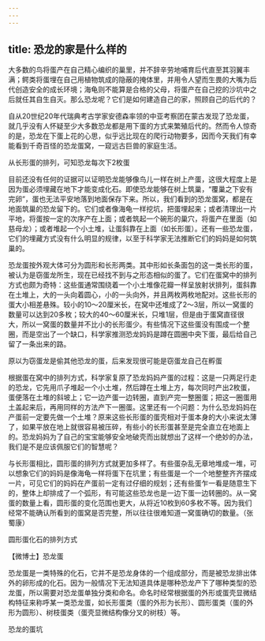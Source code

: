 ```yaml
---
---
---
```

title: 恐龙的家是什么样的
---




大多数的鸟将蛋产在自己精心编织的巢里，并不辞辛劳地哺育后代直至其羽翼丰满；鳄类将蛋埋在自己用植物筑成的隐蔽的掩体里，并用令人望而生畏的大嘴为后代创造安全的成长环境；海龟则不能算是合格的父母，将蛋产在自己挖的沙坑中之后就任其自生自灭。那么恐龙呢？它们是如何建造自己的家，照顾自己的后代的？

自从20世纪20年代瑞典考古学家安德森率领的中亚考察团在蒙古发现了恐龙蛋，就几乎没有人怀疑至少大多数恐龙都是用下蛋的方式来繁殖后代的。然而令人惊奇的是，恐龙在下蛋上花的心思，似乎远比现在的爬行动物要多，因而今天我们有幸能看到千奇百怪的恐龙蛋窝，一窥远古巨兽的家庭生活。

从长形蛋的排列，可知恐龙每次下2枚蛋



目前还没有任何的证据可以证明恐龙能够像鸟儿一样在树上产蛋，这很大程度上是因为蛋必须埋藏在地下才能变成化石。即使恐龙能够在树上筑巢，“覆巢之下安有完卵”，蛋也无法平安地落到地面保存下来。所以，我们看到的恐龙蛋窝，都是在地面筑巢的恐龙留下的。它们或者像海龟一样挖坑，把蛋埋起来；或者清理出一片平地，将蛋按一定的次序产在上面；或者筑起一个碗形的巢穴，将蛋产在里面（如慈母龙）；或者堆起一个小土堆，让蛋斜靠在上面（如长形蛋）。还有一些恐龙蛋，它们的埋藏方式没有什么明显的规律，以至于科学家无法推断它们的妈妈是如何筑巢的。

恐龙蛋按外观大体可分为圆形和长形两类。其中形如长条面包的这一类长形的蛋，被认为是窃蛋龙所生，现在已经找不到与之形态相似的蛋了。它们在蛋窝中的排列方式也颇为奇特：这些蛋通常围绕着一个小土堆像花瓣一样呈放射状排列，蛋斜靠在土堆上，大的一头向着圆心，小的一头向外，并且两枚两枚地配对。这些长形的蛋大小相差悬殊。较小的10～20厘米长，在窝中还堆成了2～3层，所以一窝蛋的数量可以达到20多枚；较大的40～60厘米长，只堆1层，但是由于蛋窝直径很大，所以一窝蛋的数量并不比小的长形蛋少。有些情况下这些蛋没有围成一个整圈，而是空出了一个缺口，科学家推测恐龙妈妈是蹲在圆圈中央下蛋，最后给自己留了一条出来的路。

原以为窃蛋龙是偷其他恐龙的蛋，后来发现很可能是窃蛋龙自己在孵蛋



根据蛋在窝中的排列方式，科学家复原了恐龙妈妈产蛋的过程：这是一只两足行走的恐龙，它先用爪子堆起一个小土堆，然后蹲在土堆上方，每次同时产出2枚蛋，蛋便落在土堆的斜坡上；它一边产蛋一边转圈，直到产完一整圈蛋；把这一圈蛋用土盖起来后，再用同样的方法产下一圈蛋。这里还有一个问题：为什么恐龙妈妈在产蛋前一定要先做一个土堆？原来这些长形蛋的蛋壳相对于蛋本身的大小来说太薄了，如果平放在地上就很容易被压碎，有些小的长形蛋甚至是完全直立在地面上的。恐龙妈妈为了自己的宝宝能够安全地破壳而出就想出了这样一个绝妙的办法，我们是不是应该佩服它们的智慧呢？

与长形蛋相比，圆形蛋的排列方式就更加多样了。有些蛋杂乱无章地堆成一堆，可以想象它们的妈妈是像海龟一样将蛋下在坑里；有些蛋是一个一个地整整齐齐摆成一片，可见它们的妈妈在产蛋前一定有过仔细的规划；还有些蛋乍一看是随意生下的，整体上却排成了一个弧形，有可能这些恐龙也是一边下蛋一边转圈的。从一窝蛋的数量上看，圆形蛋的变化范围也更大，从将近10枚到60多枚不等。因为我们经常不能确认所看到的蛋窝是否完整，所以往往很难知道一窝蛋确切的数量。（张蜀康）





圆形蛋化石的排列方式



【微博士】恐龙蛋

恐龙蛋是一类特殊的化石，它并不是恐龙身体的一个组成部分，而是被恐龙排出体外的卵形成的化石。因为一般情况下无法知道具体是哪种恐龙产下了哪种类型的恐龙蛋，所以需要对恐龙蛋单独分类和命名。命名时经常根据蛋的外形或蛋壳显微结构特征来称呼某一类恐龙蛋，如长形蛋类（蛋的外形为长形）、圆形蛋类（蛋的外形为圆形）、树枝蛋类（蛋壳显微结构像分叉的树枝）等。

恐龙的蛋坑